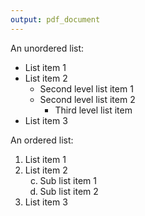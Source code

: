 ```yaml
---
output: pdf_document
---
```

An unordered list:

* List item 1
* List item 2
    + Second level list item 1
    + Second level list item 2
        + Third level list item
* List item 3

An ordered list:

1. List item 1
2. List item 2
    c. Sub list item 1
    q. Sub list item 2
17. List item 3
